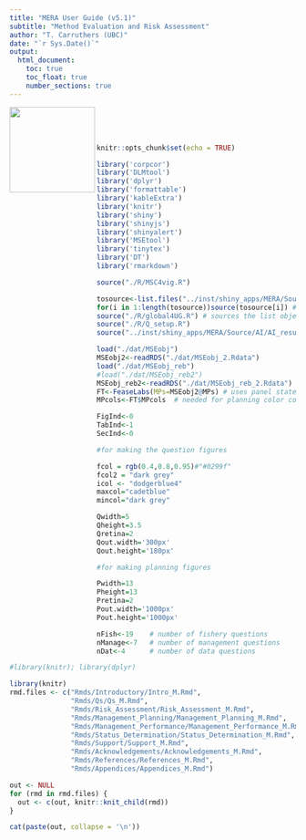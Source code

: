 ```yaml
---
title: "MERA User Guide (v5.1)"
subtitle: "Method Evaluation and Risk Assessment"
author: "T. Carruthers (UBC)"
date: "`r Sys.Date()`"
output: 
  html_document:
    toc: true
    toc_float: true
    number_sections: true
---
```

<img src="./Images/DLMtool.png" width="150" align="left">


<br><br><br>

```r
knitr::opts_chunk$set(echo = TRUE)

library('corpcor')
library('DLMtool')
library('dplyr')
library('formattable')
library('kableExtra')
library('knitr')
library('shiny')
library('shinyjs')
library('shinyalert')
library('MSEtool')
library('tinytex')
library('DT')
library('rmarkdown')

source("./R/MSC4vig.R")

tosource<-list.files("../inst/shiny_apps/MERA/Source/Questionnaire/",full.names = T)
for(i in 1:length(tosource))source(tosource[i]) # all fishery, management and data plots
source("./R/global4UG.R") # sources the list objects for the various questions
source("./R/Q_setup.R")
source("../inst/shiny_apps/MERA/Source/AI/AI_results.r")

load("./dat/MSEobj")
MSEobj2<-readRDS("./dat/MSEobj_2.Rdata")
load("./dat/MSEobj_reb")
#load("./dat/MSEobj_reb2")
MSEobj_reb2<-readRDS("./dat/MSEobj_reb_2.Rdata")
FT<-FeaseLabs(MPs=MSEobj2@MPs) # uses panel state
MPcols<-FT$MPcols  # needed for planning color coding

FigInd<-0
TabInd<-1
SecInd<-0

#for making the question figures

fcol = rgb(0.4,0.8,0.95)#"#0299f"
fcol2 = "dark grey"
icol <- "dodgerblue4"
maxcol="cadetblue"
mincol="dark grey"

Qwidth=5
Qheight=3.5
Qretina=2
Qout.width='300px'
Qout.height='180px'

#for making planning figures

Pwidth=13
Pheight=13
Pretina=2
Pout.width='1000px'
Pout.height='1000px'

nFish<-19    # number of fishery questions
nManage<-7   # number of management questions
nDat<-4      # number of data questions

```

```r
#library(knitr); library(dplyr)
```


```r
library(knitr)
rmd.files <- c("Rmds/Introductory/Intro_M.Rmd",
               "Rmds/Qs/Qs_M.Rmd",
               "Rmds/Risk_Assessment/Risk_Assessment_M.Rmd",
               "Rmds/Management_Planning/Management_Planning_M.Rmd",
               "Rmds/Management_Performance/Management_Performance_M.Rmd",
               "Rmds/Status_Determination/Status_Determination_M.Rmd",
               "Rmds/Support/Support_M.Rmd",
               "Rmds/Acknowledgements/Acknowledgements_M.Rmd",
               "Rmds/References/References_M.Rmd",
               "Rmds/Appendices/Appendices_M.Rmd")

out <- NULL
for (rmd in rmd.files) {
  out <- c(out, knitr::knit_child(rmd))
}
```


```r
cat(paste(out, collapse = '\n'))
```

